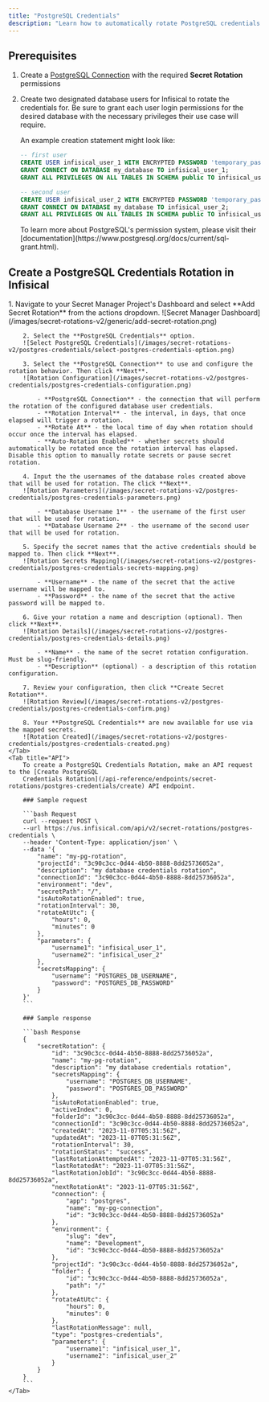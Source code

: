 ```yaml
---
title: "PostgreSQL Credentials"
description: "Learn how to automatically rotate PostgreSQL credentials."
---
```


## Prerequisites

1. Create a [PostgreSQL Connection](/integrations/app-connections/postgres) with the required **Secret Rotation** permissions
2. Create two designated database users for Infisical to rotate the credentials for. Be sure to grant each user login permissions for the desired database with the necessary privileges their use case will require.

    An example creation statement might look like:
    ```SQL
    -- first user
    CREATE USER infisical_user_1 WITH ENCRYPTED PASSWORD 'temporary_password';
    GRANT CONNECT ON DATABASE my_database TO infisical_user_1;
    GRANT ALL PRIVILEGES ON ALL TABLES IN SCHEMA public TO infisical_user_1;

    -- second user
    CREATE USER infisical_user_2 WITH ENCRYPTED PASSWORD 'temporary_password';
    GRANT CONNECT ON DATABASE my_database TO infisical_user_2;
    GRANT ALL PRIVILEGES ON ALL TABLES IN SCHEMA public TO infisical_user_2;
    ```

    <Tip>
        To learn more about PostgreSQL's permission system, please visit their [documentation](https://www.postgresql.org/docs/current/sql-grant.html).
    </Tip>


## Create a PostgreSQL Credentials Rotation in Infisical

<Tabs>
    <Tab title="Infisical UI">
        1. Navigate to your Secret Manager Project's Dashboard and select **Add Secret Rotation** from the actions dropdown.
        ![Secret Manager Dashboard](/images/secret-rotations-v2/generic/add-secret-rotation.png)

        2. Select the **PostgreSQL Credentials** option.
        ![Select PostgreSQL Credentials](/images/secret-rotations-v2/postgres-credentials/select-postgres-credentials-option.png)

        3. Select the **PostgreSQL Connection** to use and configure the rotation behavior. Then click **Next**.
        ![Rotation Configuration](/images/secret-rotations-v2/postgres-credentials/postgres-credentials-configuration.png)

            - **PostgreSQL Connection** - the connection that will perform the rotation of the configured database user credentials.
            - **Rotation Interval** - the interval, in days, that once elapsed will trigger a rotation.
            - **Rotate At** - the local time of day when rotation should occur once the interval has elapsed.
            - **Auto-Rotation Enabled** - whether secrets should automatically be rotated once the rotation interval has elapsed. Disable this option to manually rotate secrets or pause secret rotation.

        4. Input the the usernames of the database roles created above that will be used for rotation. The click **Next**.
        ![Rotation Parameters](/images/secret-rotations-v2/postgres-credentials/postgres-credentials-parameters.png)

            - **Database Username 1** - the username of the first user that will be used for rotation.
            - **Database Username 2** - the username of the second user that will be used for rotation.

        5. Specify the secret names that the active credentials should be mapped to. Then click **Next**.
        ![Rotation Secrets Mapping](/images/secret-rotations-v2/postgres-credentials/postgres-credentials-secrets-mapping.png)

            - **Username** - the name of the secret that the active username will be mapped to.
            - **Password** - the name of the secret that the active password will be mapped to.

        6. Give your rotation a name and description (optional). Then click **Next**.
        ![Rotation Details](/images/secret-rotations-v2/postgres-credentials/postgres-credentials-details.png)

            - **Name** - the name of the secret rotation configuration. Must be slug-friendly.
            - **Description** (optional) - a description of this rotation configuration.

        7. Review your configuration, then click **Create Secret Rotation**.
        ![Rotation Review](/images/secret-rotations-v2/postgres-credentials/postgres-credentials-confirm.png)

        8. Your **PostgreSQL Credentials** are now available for use via the mapped secrets.
        ![Rotation Created](/images/secret-rotations-v2/postgres-credentials/postgres-credentials-created.png)
    </Tab>
    <Tab title="API">
        To create a PostgreSQL Credentials Rotation, make an API request to the [Create PostgreSQL
        Credentials Rotation](/api-reference/endpoints/secret-rotations/postgres-credentials/create) API endpoint.

        ### Sample request

        ```bash Request
        curl --request POST \
        --url https://us.infisical.com/api/v2/secret-rotations/postgres-credentials \
        --header 'Content-Type: application/json' \
        --data '{
            "name": "my-pg-rotation",
            "projectId": "3c90c3cc-0d44-4b50-8888-8dd25736052a",
            "description": "my database credentials rotation",
            "connectionId": "3c90c3cc-0d44-4b50-8888-8dd25736052a",
            "environment": "dev",
            "secretPath": "/",
            "isAutoRotationEnabled": true,
            "rotationInterval": 30,
            "rotateAtUtc": {
                "hours": 0,
                "minutes": 0
            },
            "parameters": {
                "username1": "infisical_user_1",
                "username2": "infisical_user_2"
            },
            "secretsMapping": {
                "username": "POSTGRES_DB_USERNAME",
                "password": "POSTGRES_DB_PASSWORD"
            }
        }'
        ```

        ### Sample response

        ```bash Response
        {
            "secretRotation": {
                "id": "3c90c3cc-0d44-4b50-8888-8dd25736052a",
                "name": "my-pg-rotation",
                "description": "my database credentials rotation",
                "secretsMapping": {
                    "username": "POSTGRES_DB_USERNAME",
                    "password": "POSTGRES_DB_PASSWORD"
                },
                "isAutoRotationEnabled": true,
                "activeIndex": 0,
                "folderId": "3c90c3cc-0d44-4b50-8888-8dd25736052a",
                "connectionId": "3c90c3cc-0d44-4b50-8888-8dd25736052a",
                "createdAt": "2023-11-07T05:31:56Z",
                "updatedAt": "2023-11-07T05:31:56Z",
                "rotationInterval": 30,
                "rotationStatus": "success",
                "lastRotationAttemptedAt": "2023-11-07T05:31:56Z",
                "lastRotatedAt": "2023-11-07T05:31:56Z",
                "lastRotationJobId": "3c90c3cc-0d44-4b50-8888-8dd25736052a",
                "nextRotationAt": "2023-11-07T05:31:56Z",
                "connection": {
                    "app": "postgres",
                    "name": "my-pg-connection",
                    "id": "3c90c3cc-0d44-4b50-8888-8dd25736052a"
                },
                "environment": {
                    "slug": "dev",
                    "name": "Development",
                    "id": "3c90c3cc-0d44-4b50-8888-8dd25736052a"
                },
                "projectId": "3c90c3cc-0d44-4b50-8888-8dd25736052a",
                "folder": {
                    "id": "3c90c3cc-0d44-4b50-8888-8dd25736052a",
                    "path": "/"
                },
                "rotateAtUtc": {
                    "hours": 0,
                    "minutes": 0
                },
                "lastRotationMessage": null,
                "type": "postgres-credentials",
                "parameters": {
                    "username1": "infisical_user_1",
                    "username2": "infisical_user_2"
                }
            }
        }
        ```
    </Tab>
</Tabs>
